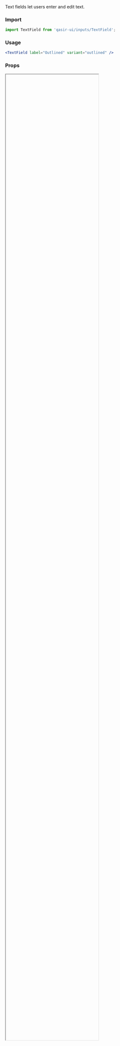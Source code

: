 
<Meta title="Components/Inputs/TextField/README" />

<Title>Text Field</Title>
<Subtitle>Text fields let users enter and edit text.</Subtitle>

### Import

```jsx
import TextField from 'qasir-ui/inputs/TextField';
```

### Usage

```jsx
<TextField label="Outlined" variant="outlined" />
```

### Props

<IFrame url="https://material-ui.com/api/text-field/#props" height="80%" defaultCollapsed />

### Design

<Figma
  url="https://www.figma.com/file/gBOrYt3aAEcgk2QZDPrWKCIl/Qasir-Design-System?node-id=3894%3A468"
  height="50%"
  defaultCollapsed
/>